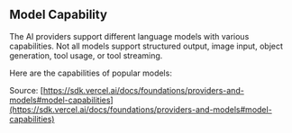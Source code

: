 ## Model Capability


The AI providers support different language models with various capabilities. Not all models support structured output, image input, object generation, tool usage, or tool streaming.

Here are the capabilities of popular models:

<ProviderTable />

Source: [https://sdk.vercel.ai/docs/foundations/providers-and-models#model-capabilities](https://sdk.vercel.ai/docs/foundations/providers-and-models#model-capabilities)
